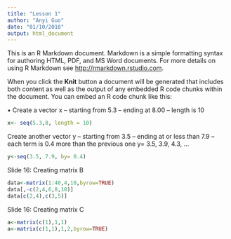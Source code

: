 ```yaml
---
title: "Lesson 1"
author: "Anyi Guo"
date: "01/10/2018"
output: html_document
---
```


This is an R Markdown document. Markdown is a simple formatting syntax for authoring HTML, PDF, and MS Word documents. For more details on using R Markdown see <http://rmarkdown.rstudio.com>.

When you click the **Knit** button a document will be generated that includes both content as well as the output of any embedded R code chunks within the document. You can embed an R code chunk like this:


• Create a vector x
– starting from 5.3
– ending at 8.00
– length is 10 

```r
x<- seq(5.3,8, length = 10)
```

Create another vector y
– starting from 3.5
– ending at or less than 7.9
– each term is 0.4 more than the previous one
y= 3.5, 3.9, 4.3, …

```r
y<-seq(3.5, 7.9, by= 0.4)
```


Slide 16: Creating matrix B
```r
data<-matrix(1:40,4,10,byrow=TRUE)
data[,-c(2,4,6,8,10)]
data[c(2,4),c(3,5)]
```
Slide 16: Creating matrix C

```r
a<-matrix(c(1),1,1)
a<-matrix(c(1,1),1,2,byrow=TRUE)
```